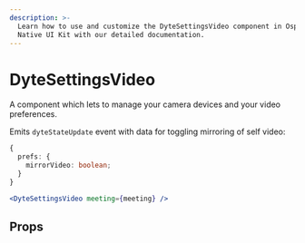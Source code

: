 ```yaml
---
description: >-
  Learn how to use and customize the DyteSettingsVideo component in Ospi's React
  Native UI Kit with our detailed documentation.
---
```


# DyteSettingsVideo

A component which lets to manage your camera devices and your video preferences.

Emits `dyteStateUpdate` event with data for toggling mirroring of self video:

```ts
{
  prefs: {
    mirrorVideo: boolean;
  }
}
```

```jsx
<DyteSettingsVideo meeting={meeting} />
```

## Props

<PropsTable of="dyte-settings-video" />

<head>
  <title>React Native UI Kit DyteSettingsVideo</title>
</head>
